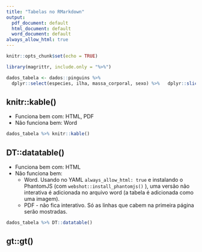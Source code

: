 ```yaml
---
title: "Tabelas no RMarkdown"
output:
  pdf_document: default
  html_document: default
  word_document: default
always_allow_html: true
---
```


```r
knitr::opts_chunk$set(echo = TRUE)
```

```r
library(magrittr, include.only = "%>%")

dados_tabela <- dados::pinguins %>%
  dplyr::select(especies, ilha, massa_corporal, sexo) %>%   dplyr::slice(1:20)
```

## knitr::kable()

- Funciona bem com: HTML, PDF
- Não funciona bem: Word

```r
dados_tabela %>% knitr::kable()
```


## DT::datatable()

- Funciona bem com: HTML
- Não funciona bem: 
  - Word. Usando no YAML `always_allow_html: true` e instalando o PhantomJS (com `webshot::install_phantomjs()` ), uma versão não interativa é adicionada no arquivo word (a tabela é adicionada como uma imagem).
  - PDF - não fica interativo. Só as linhas que cabem na primeira página serão mostradas.


```r
dados_tabela %>% DT::datatable()
```


## gt::gt()

```r

```


